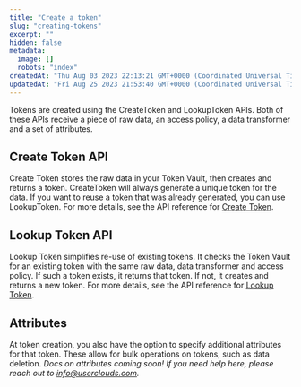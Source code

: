 ```yaml
---
title: "Create a token"
slug: "creating-tokens"
excerpt: ""
hidden: false
metadata: 
  image: []
  robots: "index"
createdAt: "Thu Aug 03 2023 22:13:21 GMT+0000 (Coordinated Universal Time)"
updatedAt: "Fri Aug 25 2023 21:53:40 GMT+0000 (Coordinated Universal Time)"
---
```

Tokens are created using the CreateToken and LookupToken APIs. Both of these APIs receive a piece of raw data, an <Glossary>access policy</Glossary>, a <Glossary>data transformer</Glossary> and a set of attributes. 

## Create Token API

Create Token stores the raw data in your Token Vault, then creates and returns a token. CreateToken will always generate a unique token for the data. If you want to reuse a token that was already generated, you can use LookupToken. For more details, see the API reference for [Create Token](/docs/reference/post_tokenizer-tokens).

## Lookup Token API

Lookup Token simplifies re-use of existing tokens. It checks the Token Vault for an existing token with the same raw data, <Glossary>data transformer</Glossary> and <Glossary>access policy</Glossary>. If such a token exists, it returns that token. If not, it creates and returns a new token. For more details, see the API reference for [Lookup Token](/docs/reference/post_tokenizer-tokens-actions-lookup).

## Attributes

At token creation, you also have the option to specify additional attributes for that token. These allow for bulk operations on tokens, such as data deletion. _Docs on attributes coming soon! If you need help here, please reach out to [info@userclouds.com](mailto:info@userclouds.com)._

